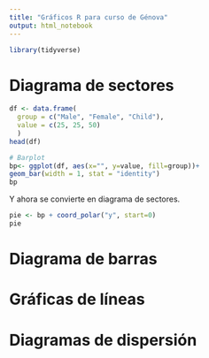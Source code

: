 ```yaml
---
title: "Gráficos R para curso de Génova"
output: html_notebook
---
```


```r
library(tidyverse)
```

# Diagrama de sectores

```r
df <- data.frame(
  group = c("Male", "Female", "Child"),
  value = c(25, 25, 50)
  )
head(df)
```

```r
# Barplot
bp<- ggplot(df, aes(x="", y=value, fill=group))+
geom_bar(width = 1, stat = "identity")
bp
```
Y ahora se convierte en diagrama de sectores.  
```r
pie <- bp + coord_polar("y", start=0)
pie
```

# Diagrama de barras

# Gráficas de líneas

# Diagramas de dispersión

